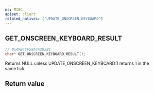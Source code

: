 ```yaml
---
ns: MISC
apiset: client
related_natives: ["UPDATE_ONSCREEN_KEYBOARD"]
---
```

## GET_ONSCREEN_KEYBOARD_RESULT

```c
// 0xAFB4CF58A4A292B1
char* GET_ONSCREEN_KEYBOARD_RESULT();
```

Returns NULL unless UPDATE_ONSCREEN_KEYBOARD() returns 1 in the same tick.


## Return value